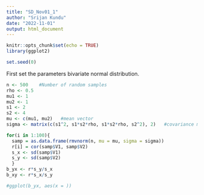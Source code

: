 ```yaml
---
title: "SD_Nov01_1"
author: "Srijan Kundu"
date: "2022-11-01"
output: html_document
---
```


```r
knitr::opts_chunk$set(echo = TRUE)
library(ggplot2)
```

```r
set.seed(0)
```


First set the parameters bivariate normal distribution.
```r
n <- 500    #Number of random samples
rho <- 0.5
mu1 <- 1
mu2 <- 1
s1 <- 2
s2 <- 4
mu <- c(mu1, mu2)   #mean vector
sigma <- matrix(c(s1^2, s1*s2*rho, s1*s2*rho, s2^2), 2)   #covariance matrix
```

```r
for(i in 1:100){
  samp = as.data.frame(rmvnorm(n, mu = mu, sigma = sigma))
  r[i] = cor(samp$V1, samp$V2)
  s_x <- sd(samp$V1)
  s_y <- sd(samp$V2)
  }
b_yx <- r*s_y/s_x
b_xy <- r*s_x/s_y
```

```r
#ggplot(b_yx, aes(x = ))
```









